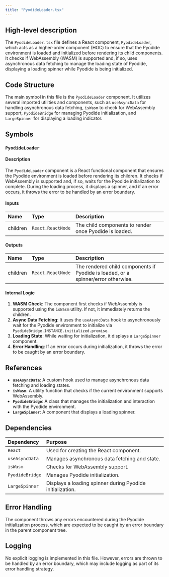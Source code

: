 ```yaml
---
title: "PyodideLoader.tsx"
---
```


## High-level description

The `PyodideLoader.tsx` file defines a React component, `PyodideLoader`, which acts as a higher-order component (HOC) to ensure that the Pyodide environment is loaded and initialized before rendering its child components. It checks if WebAssembly (WASM) is supported and, if so, uses asynchronous data fetching to manage the loading state of Pyodide, displaying a loading spinner while Pyodide is being initialized.

## Code Structure

The main symbol in this file is the `PyodideLoader` component. It utilizes several imported utilities and components, such as `useAsyncData` for handling asynchronous data fetching, `isWasm` to check for WebAssembly support, `PyodideBridge` for managing Pyodide initialization, and `LargeSpinner` for displaying a loading indicator.

## Symbols

### `PyodideLoader`
#### Description
The `PyodideLoader` component is a React functional component that ensures the Pyodide environment is loaded before rendering its children. It checks if WebAssembly is supported and, if so, waits for the Pyodide initialization to complete. During the loading process, it displays a spinner, and if an error occurs, it throws the error to be handled by an error boundary.

#### Inputs
| Name     | Type             | Description                  |
|:---------|:-----------------|:-----------------------------|
| children | `React.ReactNode` | The child components to render once Pyodide is loaded. |

#### Outputs
| Name     | Type             | Description                  |
|:---------|:-----------------|:-----------------------------|
| children | `React.ReactNode` | The rendered child components if Pyodide is loaded, or a spinner/error otherwise. |

#### Internal Logic
1. **WASM Check**: The component first checks if WebAssembly is supported using the `isWasm` utility. If not, it immediately returns the children.
2. **Async Data Fetching**: It uses the `useAsyncData` hook to asynchronously wait for the Pyodide environment to initialize via `PyodideBridge.INSTANCE.initialized.promise`.
3. **Loading State**: While waiting for initialization, it displays a `LargeSpinner` component.
4. **Error Handling**: If an error occurs during initialization, it throws the error to be caught by an error boundary.

## References

- **`useAsyncData`**: A custom hook used to manage asynchronous data fetching and loading states.
- **`isWasm`**: A utility function that checks if the current environment supports WebAssembly.
- **`PyodideBridge`**: A class that manages the initialization and interaction with the Pyodide environment.
- **`LargeSpinner`**: A component that displays a loading spinner.

## Dependencies

| Dependency | Purpose |
|:-----------|:--------|
| `React` | Used for creating the React component. |
| `useAsyncData` | Manages asynchronous data fetching and state. |
| `isWasm` | Checks for WebAssembly support. |
| `PyodideBridge` | Manages Pyodide initialization. |
| `LargeSpinner` | Displays a loading spinner during Pyodide initialization. |

## Error Handling

The component throws any errors encountered during the Pyodide initialization process, which are expected to be caught by an error boundary in the parent component tree.

## Logging

No explicit logging is implemented in this file. However, errors are thrown to be handled by an error boundary, which may include logging as part of its error handling strategy.